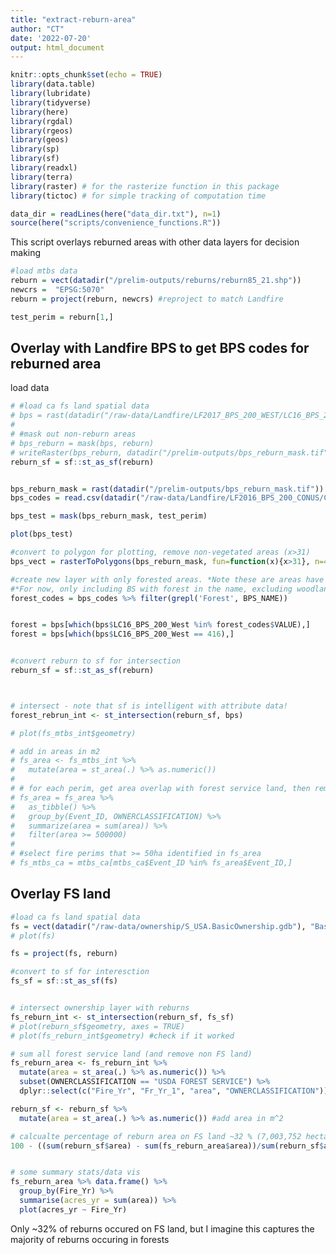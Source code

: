 ```yaml
---
title: "extract-reburn-area"
author: "CT"
date: '2022-07-20'
output: html_document
---
```



```r
knitr::opts_chunk$set(echo = TRUE)
library(data.table)
library(lubridate)
library(tidyverse)
library(here)
library(rgdal)
library(rgeos)
library(geos)
library(sp)
library(sf)
library(readxl)
library(terra)
library(raster) # for the rasterize function in this package
library(tictoc) # for simple tracking of computation time

data_dir = readLines(here("data_dir.txt"), n=1)
source(here("scripts/convenience_functions.R"))

```



This script overlays reburned areas with other data layers for decision making

```r
#load mtbs data
reburn = vect(datadir("/prelim-outputs/reburns/reburn85_21.shp")) 
newcrs =  "EPSG:5070"  
reburn = project(reburn, newcrs) #reproject to match Landfire

test_perim = reburn[1,]
```

## Overlay with Landfire BPS to get BPS codes for reburned area

load data
```r
# #load ca fs land spatial data
# bps = rast(datadir("/raw-data/Landfire/LF2017_BPS_200_WEST/LC16_BPS_200_West.tif")) 
# 
# #mask out non-reburn areas
# bps_reburn = mask(bps, reburn)
# writeRaster(bps_reburn, datadir("/prelim-outputs/bps_reburn_mask.tif")) #save a read back in because masking took so long
reburn_sf = sf::st_as_sf(reburn)


bps_reburn_mask = rast(datadir("/prelim-outputs/bps_reburn_mask.tif")) 
bps_codes = read.csv(datadir("/raw-data/Landfire/LF2016_BPS_200_CONUS/CSV_Data/LF16_BPS_200.csv"))

bps_test = mask(bps_reburn_mask, test_perim)

plot(bps_test)
```

```r
#convert to polygon for plotting, remove non-vegetated areas (x>31)
bps_vect = rasterToPolygons(bps_reburn_mask, fun=function(x){x>31}, n=4, na.rm=TRUE, dissolve=TRUE)


```

```r
#create new layer with only forested areas. *Note these are areas have the potential to be forested so not necessarily representative of forest at the time of fire
#*For now, only including BS with forest in the name, excluding woodlands
forest_codes = bps_codes %>% filter(grepl('Forest', BPS_NAME))


forest = bps[which(bps$LC16_BPS_200_West %in% forest_codes$VALUE),]
forest = bps[which(bps$LC16_BPS_200_West == 416),]


#convert reburn to sf for intersection
reburn_sf = sf::st_as_sf(reburn)



# intersect - note that sf is intelligent with attribute data!
forest_rebrun_int <- st_intersection(reburn_sf, bps)

# plot(fs_mtbs_int$geometry)

# add in areas in m2
# fs_area <- fs_mtbs_int %>% 
#   mutate(area = st_area(.) %>% as.numeric())
# 
# # for each perim, get area overlap with forest service land, then remove areas with <50 ha overlap
# fs_area = fs_area %>% 
#   as_tibble() %>% 
#   group_by(Event_ID, OWNERCLASSIFICATION) %>% 
#   summarize(area = sum(area)) %>%
#   filter(area >= 500000)
# 
# #select fire perims that >= 50ha identified in fs_area
# fs_mtbs_ca = mtbs_ca[mtbs_ca$Event_ID %in% fs_area$Event_ID,]
```

## Overlay FS land

```r
#load ca fs land spatial data
fs = vect(datadir("/raw-data/ownership/S_USA.BasicOwnership.gdb"), "BasicOwnership") 
# plot(fs)

fs = project(fs, reburn) 

#convert to sf for interesction
fs_sf = sf::st_as_sf(fs)


# intersect ownership layer with reburns
fs_reburn_int <- st_intersection(reburn_sf, fs_sf)
# plot(reburn_sf$geometry, axes = TRUE)
# plot(fs_reburn_int$geometry) #check if it worked

# sum all forest service land (and remove non FS land)
fs_reburn_area <- fs_reburn_int %>% 
  mutate(area = st_area(.) %>% as.numeric()) %>%
  subset(OWNERCLASSIFICATION == "USDA FOREST SERVICE") %>%
  dplyr::select(c("Fire_Yr", "Fr_Yr_1", "area", "OWNERCLASSIFICATION"))

reburn_sf <- reburn_sf %>% 
  mutate(area = st_area(.) %>% as.numeric()) #add area in m^2

# calcualte percentage of reburn area on FS land ~32 % (7,003,752 hectares)
100 - ((sum(reburn_sf$area) - sum(fs_reburn_area$area))/sum(reburn_sf$area) * 100)


# some summary stats/data vis
fs_reburn_area %>% data.frame() %>%
  group_by(Fire_Yr) %>%
  summarise(acres_yr = sum(area)) %>%
  plot(acres_yr ~ Fire_Yr) 

```
Only ~32% of reburns occured on FS land, but I imagine this captures the majority of reburns occuring in forests





